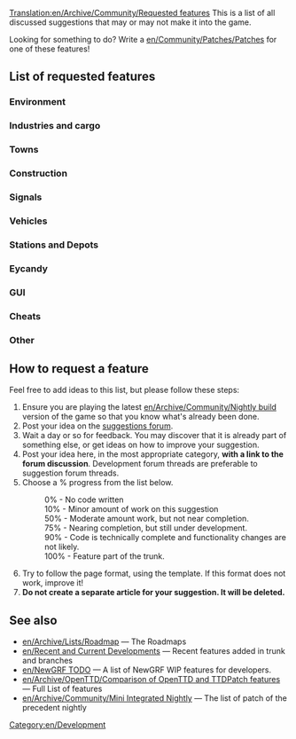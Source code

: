 [[Translation:en/Archive/Community/Requested features]]
{{en/TOCright}}
This is a list of all discussed suggestions that may or may not make it into the game.

Looking for something to do?  Write a [[en/Community/Patches/Patches]] for one of these features!

==List of requested features==

===Environment===
{{en/Archive/Community/Rf header}}
{{en/Archive/Community/Rf|Water above sea level|50%|31576|}}
{{en/Archive/Community/Rf|Underwater levels|50%|31576|Visible or not}}
{{en/Archive/Community/Rf|Increase terraforming cost|0%|8252|As a difficulty option?}}
{{en/Archive/Community/Rf|Larger map sizes|90%|33137|Larger than 2048x2048}}
{{en/Archive/Community/Rf|Higher mountains in map|10%|33231|More than 15 height levels}}
{{en/Archive/Community/Rf footer}}

===Industries and cargo===
{{en/Archive/Community/Rf header}}
{{en/Archive/Community/Rf|New cargo|100%|29683|Feature in trunk since r9411}}
{{en/Archive/Community/Rf|Passenger and cargo destinations|50%|27677|4=Also see [http://www.tt-forums.net/viewtopic.php?t=9201 dev thread]}}
{{en/Archive/Community/Rf|Industry budgets|10%|30898|}}
{{en/Archive/Community/Rf|Cargo type - Trash|0%|32623|}}
{{en/Archive/Community/Rf footer}}

===Towns===
{{en/Archive/Community/Rf header}}
{{en/Archive/Community/Rf|Town road layout|100%|30972|Feature in trunk since r9779}}
{{en/Archive/Community/Rf|Cities|100%|31528|Feature in trunk since r9667}}
{{en/Archive/Community/Rf|Cleaner town roads|100%|32170|Feature in trunk since r11172 by skidd13}}
{{en/Archive/Community/Rf|Disabling exclusive rights|100%|33262|Feature in trunk since r11188}}
{{en/Archive/Community/Rf|Found a town|50%|31558|[http://bugs.openttd.org/task/759 FS#759]}}
{{en/Archive/Community/Rf|Limit town growth|50%|32083|}}
{{en/Archive/Community/Rf|Build Buildings, Eyecandy|50%|29286|Require New Objet}}
{{en/Archive/Community/Rf|National government|0%|32076|}}
{{en/Archive/Community/Rf footer}}

===Construction===
{{en/Archive/Community/Rf header}}
{{en/Archive/Community/Rf|Raise and lower land under things|100%|30878|}}
{{en/Archive/Community/Rf|One way roads|100%|20224|Feature in trunk since r9999}}
{{en/Archive/Community/Rf|Autoroad tool like Autorail tool|100%|34366|4=Feature in trunk since r11339 ([http://www.tt-forums.net/viewtopic.php?t=31642 discussion])}}
{{en/Archive/Community/Rf|Copy and paste layouts of track|90%|25037|}}
{{en/Archive/Community/Rf|Custom bridgeheads|0%|20211|}}
{{en/Archive/Community/Rf|Diagonal clearing and leveling|75%|19311|}}
{{en/Archive/Community/Rf|Diagonal level crossings|50%|26584|4=Also see [http://www.tt-forums.net/viewtopic.php?t=26385 (TTDPatch suggestion)]}}
{{en/Archive/Community/Rf|Diagonal roads, tunnels, bridges|0%|7104|4=Also see [http://www.tt-forums.net/viewtopic.php?t=31300 this ver]}}
{{en/Archive/Community/Rf|Enhance tunnels|0%||}}
{{en/Archive/Community/Rf|Highways|10%|33179|}}
{{en/Archive/Community/Rf|Limit flattening to sea level|10%|32295|4=Also see [http://www.tt-forums.net/viewtopic.php?t=32209 discussion]}}
{{en/Archive/Community/Rf|Non-instant construction|0%|32301|}}
{{en/Archive/Community/Rf|Purchase land faster|50%|29495|(Drag a box)}}
{{en/Archive/Community/Rf footer}}

===Signals===
{{en/Archive/Community/Rf header}}
{{en/Archive/Community/Rf|Signal autocomplete|100%|25486|Feature in trunk since r10437}}
{{en/Archive/Community/Rf|Signals on bridges|10%|22850|Discontinued.  Last patch revision 3393, included in [[en/Archive/Community/Mini Integrated Nightly]]}}
{{en/Archive/Community/Rf|Route markers|50%|30118|}}
{{en/Archive/Community/Rf|Path based signalling (PBS)|10%|30539|Needs to be rewritten for [[en/Archive/Manual/Yet Another Pathfinder]]}}
{{en/Archive/Community/Rf footer}}

===Vehicles===
{{en/Archive/Community/Rf header}}
{{en/Archive/Community/Rf|Trams|100%|30383|Feature in trunk since r9923}}
{{en/Archive/Community/Rf|Articulated vehicles|100%|32197|4= Commit by maedhros :: r10097}}
{{en/Archive/Community/Rf|Adjustable plane crash probability|90%|32202|}}
{{en/Archive/Community/Rf|Advanced orders|50%|31945|}}
{{en/Archive/Community/Rf|Better physics for all vehicles|75%|22995|}}
{{en/Archive/Community/Rf|Better train acceleration|90%|31794|}}
{{en/Archive/Community/Rf|Plane landing queues|75%|15502|}}
{{en/Archive/Community/Rf|Breakdowns for multiheaded trains|50%|32160|}}
{{en/Archive/Community/Rf|Easy conversion for different rail types|50%|31622|}}
{{en/Archive/Community/Rf|Fund vehicle research|0%|21082|}}
{{en/Archive/Community/Rf|Train ferries|0%|31811|}}
{{en/Archive/Community/Rf|Airships|0%|31652|}}
{{en/Archive/Community/Rf|More train types|0%|27449|Vacuum-tube trains, etc.}}
{{en/Archive/Community/Rf footer}}

===Stations and Depots===
{{en/Archive/Community/Rf header}}
{{en/Archive/Community/Rf|Airports built by parts|0%|29914|4=Also see [http://www.tt-forums.net/viewtopic.php?t=27724 airports] thread.}}
{{en/Archive/Community/Rf|Better way to enlarge airports|0%|28962|}}
{{en/Archive/Community/Rf|City owned airports|0%|20093|}}
{{en/Archive/Community/Rf|Display station coverage|0%|32363|}}
{{en/Archive/Community/Rf|Multiplexing depot|10%|34574|Like stations}}
{{en/Archive/Community/Rf|Drive thru depots|10%|30346|Bidirectional depots}}
{{en/Archive/Community/Rf|Long train depots|10%|34574|Realistic depot (require multiplexing)}}
{{en/Archive/Community/Rf footer}}

===Eycandy===
{{en/Archive/Community/Rf header}}
{{en/Archive/Community/Rf|Building construction|50%|29286|}}
{{en/Archive/Community/Rf|Grass on unused tracks|50%|32285|}}
{{en/Archive/Community/Rf|Snow in temperate climate|50%|24574|}}
{{en/Archive/Community/Rf|Seasons|10%|15487||Discontinued}}
{{en/Archive/Community/Rf footer}}

===GUI===
{{en/Archive/Community/Rf header}}
{{en/Archive/Community/Rf|Advanced player faces|100%|34133|Feature in trunk since r11269}}
{{en/Archive/Community/Rf|Toolbar Overlap Fix v2|100%|34045|Feature in trunk since r11256}}
{{en/Archive/Community/Rf|More zoom levels|100%|26092|Part of the upcoming 32bpp conversion}}
{{en/Archive/Community/Rf|Non instant map focus|100%|32217|}}
{{en/Archive/Community/Rf|Transparency options|100%|29627|}}
{{en/Archive/Community/Rf|Vehicle groups|100%|11431|}}
{{en/Archive/Community/Rf|New orders window|75%|31074|}}
{{en/Archive/Community/Rf|Better graphs|90%|31984|}}
{{en/Archive/Community/Rf|Signal selection window|50%|25804|}}
{{en/Archive/Community/Rf|Advanced expenses column|0%|31455|}}
{{en/Archive/Community/Rf|Better bridge selection window|75%|31765|4=Or also see [http://www.tt-forums.net/viewtopic.php?p=584719#584719 this alternative] (same thread, but post #14)}}
{{en/Archive/Community/Rf|Longer history of finances|50%|21079|}}
{{en/Archive/Community/Rf|Clean up patch options|10%|32191|}}
{{en/Archive/Community/Rf|Customizable shortcuts|10%|32313|}}
{{en/Archive/Community/Rf footer}}

===Cheats===
{{en/Archive/Community/Rf header}}
{{en/Archive/Community/Rf|Local authority doesn't reject you|50%|30807|}}
{{en/Archive/Community/Rf footer}}

===Other===
{{en/Archive/Community/Rf header}}
{{en/Archive/Community/Rf|Better savegame naming convention|0%|32308}}
{{en/Archive/Community/Rf|Real stock market|0%|31883}}
{{en/Archive/Community/Rf|Adjustable day length|10%|31657}}
{{en/Archive/Community/Rf|More disasters|0%|14818|}}
{{en/Archive/Community/Rf|Alphabetized openttd.cfg|0%|32164|}}
{{en/Archive/Community/Rf|Around the world map|0%|31894|}}
{{en/Archive/Community/Rf|Code optimizations|50%|32319|4=Train collision detection is slow. Also see [http://www.tt-forums.net/viewtopic.php?t=27925 here] and [http://www.tt-forums.net/viewtopic.php?p=594775#594775 here]}}
{{en/Archive/Community/Rf footer}}

==How to request a feature==
Feel free to add ideas to this list, but please follow these steps:

#Ensure you are playing the latest [[en/Archive/Community/Nightly build]] version of the game so that you know what's already been done.
#Post your idea on the [http://www.tt-forums.net/viewforum.php?f=32 suggestions forum].
#Wait a day or so for feedback. You may discover that it is already part of something else, or get ideas on how to improve your suggestion.
#Post your idea here, in the most appropriate category, '''with a link to the forum discussion'''.  Development forum threads are preferable to suggestion forum threads.
#Choose a % progress from the list below.
#:0% - No code written
#:10% - Minor amount of work on this suggestion
#:50% - Moderate amount work, but not near completion.
#:75% - Nearing completion, but still under development.
#:90% - Code is technically complete and functionality changes are not likely.
#:100% - Feature part of the trunk.
#Try to follow the page format, using the {{en/S|en/Archive/Community/Rf}} template.  If this format does not work, improve it!
#'''Do not create a separate article for your suggestion. It will be deleted.'''

==See also==
* [[en/Archive/Lists/Roadmap]] &mdash; The Roadmaps
* [[en/Recent and Current Developments]] &mdash; Recent features added in trunk and branches
* [[en/NewGRF TODO]] &mdash; A list of NewGRF WIP features for developers.
* [[en/Archive/OpenTTD/Comparison of OpenTTD and TTDPatch features]] &mdash; Full List of features
* [[en/Archive/Community/Mini Integrated Nightly]] &mdash; The list of patch of the precedent nightly

[[Category:en/Development]]